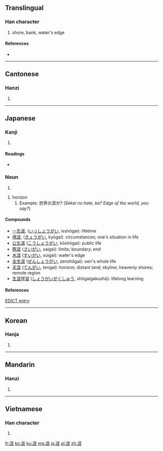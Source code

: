 ==Translingual==

===Han character===
{{Han char|rn=85|rad=水|as=08|sn=11|four=3111<sub>4</sub>|canj=水一土土 (EMGG)}}

# shore, bank, water's edge

====References====
* {{Han ref|kx=0627.380|dkj=17582|dj=1029.240|hdz=31643.070|uh=6DAF|ud=28079|bh=B250|bd=45648}}

----

==Cantonese==

===Hanzi===
{{yue-hanzi|jyut=|y=ngaai4}}

# {{defn|lang=yue|sort=水08}}

----

==Japanese==

===Kanji===
{{ja-kanji|grade=c|rs=水08}}

# {{defn|lang=ja|sort=水08}}

====Readings====
* {{ja-readings|on=[[がい]] (gai)|kun=[[きし]] (kishi), [[はて]] (hate)}}

===Noun===
#{{ja-noun|(k)|hira=はて|rom=hate}}

#horizon
##Example: 世界の涯か? (''Sekai no hate, ka? Edge of the world, you say?'')

====Compounds====
*[[一生涯]], ([[いっしょうがい]], isshōgai): lifetime
*[[境涯]], ([[きょうがい]], kyōgai): circumstances; one's situation in life
*[[公生涯]] ([[こうしょうがい]], kōshōgai): public life
*[[際涯]] ([[さいがい]], saigai): limits; boundary; end
*[[水涯]] ([[すいがい]], suigai): water's edge
*[[全生涯]] ([[ぜんしょうがい]], zenshōgai): oen's whole life
*[[天涯]] ([[てんがい]], tengai): horizon; distant land; skyline; heavenly shores; remote region
*[[生涯学習]] ([[しょうがいがくしゅう]], shōgaigakushū): lifelong learning

====References====
[http://www.csse.monash.edu.au/~jwb/cgi-bin/wwwjdic.cgi?1E EDICT entry]
----

==Korean==

===Hanja===
{{ko-hanja|hangeul=[[애]], [[의]]|eumhun=|rv=ae, ui|mr=ae, ŭi|y=ay, uy}}

# {{defn|lang=ko|sort=水08}}

----

==Mandarin==

===Hanzi===
{{cmn-hanzi|pin=[[shì]] ([[shi4]]), [[yá]] ([[ya2]]), [[yì]] ([[yi4]])|wg=shih<sup>4</sup>, ya<sup>2</sup>, i<sup>4</sup>}}

# {{defn|lang=cmn|sort=水08}}

----

==Vietnamese==

===Han character===
{{vi-hantu|[[nhai]], [[rượi]], [[nhười]], [[rười]], [[nhầy]]|rs=水08}}

# {{defn|lang=vi|sort=水08}}

[[fr:涯]]
[[ko:涯]]
[[ku:涯]]
[[mg:涯]]
[[ja:涯]]
[[pl:涯]]
[[zh:涯]]